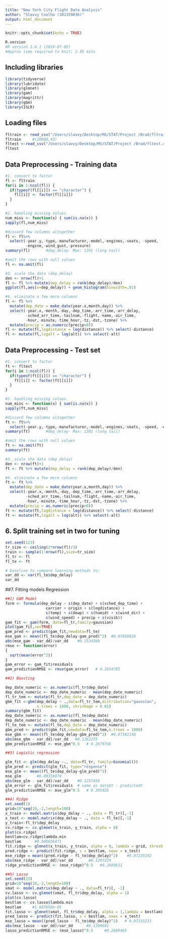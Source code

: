 ```yaml
---
title: "New York City Flight Data Analysis"
author: "Slavvy Coelho (301359836)"
output: html_document
---
```


```r
knitr::opts_chunk$set(echo = TRUE)
```
```r
R.version
#R version 3.6.1 (2019-07-05)
#Approx time required to knit: 2.45 mins
```

## Including libraries
```r
library(tidyverse)
library(lubridate)
library(glmnet)
library(gam)
library(magrittr)
library(gbm)
library(ISLR)
```

## Loading files
```r
fltrain <- read_csv("/Users/slavvy/Desktop/MS/STAT/Project /Brad/fltrain.csv")
fltrain     #(20000,43)
fltest <-read_csv("/Users/slavvy/Desktop/MS/STAT/Project /Brad/fltest.csv")
fltest

```

## Data Preprocessing - Training data
```r
#1. convert to factor
fl <- fltrain
for(i in 1:ncol(fl)) {
  if(typeof(fl[[i]]) == "character") {
    fl[[i]] <- factor(fl[[i]])
  }
}

#2. handling missing values
num_miss <- function(x) { sum(is.na(x)) }
sapply(fl,num_miss)

#discard few columns altogether
fl <- fl%>% 
  select(-year.y,-type,-manufacturer,-model,-engines,-seats, -speed, 
         -engine,-wind_gust,-pressure)
summary(fl)       #dep_delay- Max: 1301 (long tail)

#omit the rows with null values 
fl <- na.omit(fl)

#3. scale the data (dep_delay)
den <- nrow(fl)+1
fl <- fl %>% mutate(dep_delay = rank(dep_delay)/den)
ggplot(fl,aes(x=dep_delay)) + geom_histogram(binwidth=.01)

#4. eliminate a few more columns
fl <- fl %>% 
  mutate(dep_date = make_date(year.x,month,day)) %>% 
  select(-year.x,-month,-day,-dep_time,-arr_time,-arr_delay,
         -sched_arr_time,-tailnum,-flight,-name,-air_time,
         -hour,-minute,-time_hour,-tz,-dst,-tzone) %>%
  mutate(precip = as.numeric(precip>0))
fl <- mutate(fl,logdistance = log(distance)) %>% select(-distance)
fl <- mutate(fl,logalt = log(alt)) %>% select(-alt)
```

## Data Preprocessing - Test set
```r
#1. convert to factor
ft <- fltest
for(i in 1:ncol(fl)) {
  if(typeof(ft[[i]]) == "character") {
    ft[[i]] <- factor(ft[[i]])
  }
}

#2. handling missing values
num_miss <- function(x) { sum(is.na(x)) }
sapply(ft,num_miss)

#discard few columns altogether
ft <- ft%>% 
  select(-year.y,-type,-manufacturer,-model,-engines,-seats, -speed, -engine,-wind_gust,-pressure)
summary(ft)       #dep_delay- Max: 1301 (long tail)

#omit the rows with null values 
ft <- na.omit(ft)
summary(ft)

#3. scale the data (dep_delay)
den <- nrow(ft)+1
ft <- ft %>% mutate(dep_delay = rank(dep_delay)/den)

#4. eliminate a few more columns
ft <- ft %>% 
  mutate(dep_date = make_date(year.x,month,day)) %>% 
  select(-year.x,-month,-day,-dep_time,-arr_time,-arr_delay,
         -sched_arr_time,-tailnum,-flight,-name,-air_time,
         -hour,-minute,-time_hour,-tz,-dst,-tzone) %>%
  mutate(precip = as.numeric(precip>0))
ft <- mutate(ft,logdistance = log(distance)) %>% select(-distance)
ft <- mutate(ft,logalt = log(alt)) %>% select(-alt)
```

## 6. Split training set in two for tuning
```r
set.seed(123)
tr_size <- ceiling(2*nrow(fl)/3)
train <- sample(1:nrow(fl),size=tr_size)
fl_tr <- fl
fl_te <- ft

# baseline to compare learning methods to:
var_dd <- var(fl_te$dep_delay)
var_dd
```

##7. Fitting models Regression
```r
##1) GAM Model
form <- formula(dep_delay ~ s(dep_date) + s(sched_dep_time) + 
                  carrier + origin + s(logdistance) +
                  s(temp) + s(dewp) + s(humid) + s(wind_dir) + 
                  s(wind_speed) + precip + s(visib))
gam_fit <- gam(form, data=fl_tr,family=gaussian) 
plot(gam_fit,se=TRUE)
gam_pred <- predict(gam_fit,newdata=fl_te)
mse_gam <- mean((fl_te$dep_delay-gam_pred)^2)  #0.07038026
abs(mse_gam - var_dd)/var_dd    #0.1534388
rmse <- function(error)
{
  sqrt(mean(error^2))
}
gam_error <- gam_fit$residuals 
gam_predictionRMSE <- rmse(gam_error)   # 0.2654785
```

```r
##2) Boosting

dep_date_numeric <- as.numeric(fl_tr$dep_date)
dep_date_numeric <- dep_date_numeric - mean(dep_date_numeric)
fl_tr_tem <- mutate(fl_tr,dep_date = dep_date_numeric)
gbm_fit <-gbm(dep_delay ~ .,data=fl_tr_tem,distribution="gaussian",
              n.trees = 1000, shrinkage = 0.01)
summary(gbm_fit)
dep_date_numeric <- as.numeric(fl_te$dep_date)
dep_date_numeric <- dep_date_numeric - mean(dep_date_numeric)
fl_te_tem <- mutate(fl_te,dep_date = dep_date_numeric)
gbm_pred <- predict(gbm_fit,newdata=fl_te_tem,n.trees = 1000)
mse_gbm <- mean((fl_te$dep_delay-gbm_pred)^2)  #0.07181148
abs(mse_gbm - var_dd)/var_dd   #0.1362235
gbm_predictionRMSE <- mse_gbm^0.5   # 0.2679766
```

```r
##3) Logistic regression

glm_fit <- glm(dep_delay ~., data=fl_tr, family=binomial())
glm_pred <- predict(glm_fit, type="response") 
mse_glm <- mean((fl_te$dep_delay-glm_pred)^2)
mse_glm       #0.09359074
abs(mse_glm - var_dd)/var_dd    #0.1257459
glm_error <- glm_fit$residuals  # same as data$Y - predictedY
glm_predictionRMSE <- mse_glm^0.5   # 0.305926
```

```r
##4) Ridge
set.seed(1)
grid=10^seq(10,-2,length=100)
x_train <- model.matrix(dep_delay ~ ., data = fl_tr)[,-1] 
x_test <- model.matrix(dep_delay ~ ., data = fl_te)[,-1] 
y_train<-fl_tr$dep_delay
cv.ridge <- cv.glmnet(x_train, y_train, alpha = 0)
plot(cv.ridge)
bestlam=cv.ridge$lambda.min 
bestlam      #0.006656471
fit.ridge <- glmnet(x_train, y_train, alpha = 0, lambda = grid, thresh = 1e-12) 
pred.ridge <- predict(fit.ridge, s = bestlam, newx = x_test)
mse_ridge = mean((pred.ridge - fl_te$dep_delay)^2)    #0.07235192
abs(mse_ridge - var_dd)/var_dd       #0.1297229
ridge_predictionRMSE <- (mse_ridge)^0.5   #0.2689831
```

```r
##5) Lasso
set.seed(23)
grid=10^seq(10,-2,length=100)
xmat <- model.matrix(dep_delay ~ ., data=fl_tr)[, -1]
cv.lasso <- cv.glmnet(xmat, fl_tr$dep_delay, alpha = 1) 
plot(cv.lasso)
bestlam <- cv.lasso$lambda.min 
bestlam     #1.687658e-05
fit.lasso <- glmnet(xmat, fl_tr$dep_delay, alpha = 1,lambda = bestlam) 
pred_lasso <- predict(fit.lasso, s = bestlam, newx = x_test)
mse_lasso = mean((pred_lasso - fl_te$dep_delay)^2)   # 0.07233221
abs(mse_lasso - var_dd)/var_dd      #0.1299601
lasso_predictionRMSE <- (mse_lasso)^0.5     #0.2689465
```

